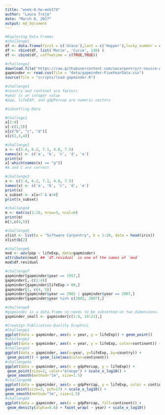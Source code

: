 ```yaml
---
title: "week-8-hw-eeb174"
author: "Laura Trejo"
date: "March 8, 2017"
output: md_document
---
```

```r
#Exploring Data Frames 
#challenge1
df <- data.frame(first = c('Grace'),last = c('Hopper'),lucky_number = c(0),stringsAsFactors = FALSE)
df <- rbind(df, list('Marie', 'Curie', 238) )
df <- cbind(df, coffeetime = c(TRUE,TRUE))

#challenge2
download.file("https://raw.githubusercontent.com/swcarpentry/r-novice-gapminder/gh-pages/_episodes_rmd/data/gapminder-FiveYearData.csv", destfile = "data/gapminder-FiveYearData.csv")
gapminder <- read.csv(file = "data/gapminder-FiveYearData.csv")
source(file = "scripts/load-gapminder.R")

#challenge3
#country and continet are factors
#year is an integer value 
#pop, lifeEXP, and gdpPercap are numeric vectors 

#Subsetting Data 

#Challege1
x[2:4]
x[-c(1,5)]
x[c("b", "c", "d")]
x[c(2,3,4)]

#challenge2
x <- c(5.4, 6.2, 7.1, 4.8, 7.5)
names(x) <- c('a', 'b', 'c', 'd', 'e')
print(x)
x[-which(names(x) == "g")]
#A and C are correct 

#challenge3
x <- c(5.4, 6.2, 7.1, 4.8, 7.5)
names(x) <- c('a', 'b', 'c', 'd', 'e')
print(x)
x_subset <- x[x<7 & x>4]
print(x_subset)

#challenge4 
m <- matrix(1:18, nrow=3, ncol=6)
print(m)
m[2,c(4,5)]

#challenge5 
xlist <- list(a = "Software Carpentry", b = 1:10, data = head(iris))
xlist$b[2]

#challenge6
mod <- aov(pop ~ lifeExp, data=gapminder)
attributes(mod) ## `df.residual` is one of the names of `mod`
mod$df.residual

#challenge7
gapminder[gapminder$year == 1957,]
gapminder[,-c(1:4)]
gapminder[gapminder$lifeExp > 80,]
gapminder[1, c(4, 5)]
gapminder[gapminder$year == 2002 | gapminder$year == 2007,]
gapminder[gapminder$year %in% c(2002, 2007),]

#challenge8
#gapminder is a data.frame so needs to be subsetted on two dimensions. gapminder[1:20, ] subsets the data to give the first 20 rows and all columns.
gapminder_small <- gapminder[c(1:9, 19:23),]

#Creatign Publication-Quality Graphics 
#Challenge1
ggplot(data = gapminder, aes(x = year, y = lifeExp)) + geom_point()
#challenge2
ggplot(data = gapminder, aes(x = year, y = lifeExp, color=continent)) +geom_point()
#challenge3
ggplot(data = gapminder, aes(x=year, y=lifeExp, by=country)) +
 geom_point() + geom_line(aes(color=continent))
#challenge4a
ggplot(data = gapminder, aes(x = gdpPercap, y = lifeExp)) +
 geom_point(size=3, color="orange") + scale_x_log10() +
 geom_smooth(method="lm", size=1.5)
#challenge4b
ggplot(data = gapminder, aes(x = gdpPercap, y = lifeExp, color = continent)) +
geom_point(size=3, pch=17) + scale_x_log10() +
geom_smooth(method="lm", size=1.5)
#challenge5
ggplot(data = gapminder, aes(x = gdpPercap, fill=continent)) +
 geom_density(alpha=0.6) + facet_wrap( ~ year) + scale_x_log10()


```
